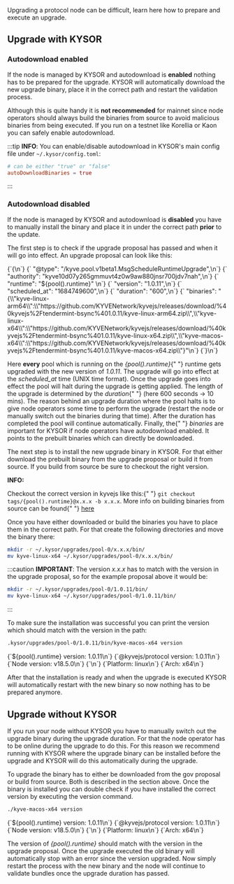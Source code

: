 
Upgrading a protocol node can be difficult, learn here how to prepare and execute an upgrade.

## Upgrade with KYSOR

### Autodownload enabled

If the node is managed by KYSOR and autodownload is **enabled** nothing has to be prepared for the upgrade. KYSOR will automatically
download the new upgrade binary, place it in the correct path and restart the validation process.

Although this is quite handy it is
**not recommended** for mainnet since node operators should always build the binaries from source to avoid malicious binaries
from being executed. If you run on a testnet like Korellia or Kaon you can safely enable autodownload.

:::tip
**INFO**: You can enable/disable autodownload in KYSOR's main config file under `~/.kysor/config.toml`:

```toml
# can be either "true" or "false"
autoDownloadBinaries = true
```

:::

### Autodownload disabled

If the node is managed by KYSOR and autodownload is **disabled** you have to manually install the binary and place it in under the
correct path **prior** to the update.

The first step is to check if the upgrade proposal has passed and when it will go into effect. An upgrade proposal can look like this:

<CodeBlock language="json">
  {`{\n`}
  {`  "@type": "/kyve.pool.v1beta1.MsgScheduleRuntimeUpgrade",\n`}
  {`  "authority": "kyve10d07y265gmmuvt4z0w9aw880jnsr700jdv7nah",\n`}
  {`  "runtime": "${pool().runtime}" \n`}
  {`  "version": "1.0.11",\n`}
  {`  "scheduled_at": "1684749600",\n`}
  {`  "duration": "600",\n`}
  {`  "binaries": "{\\"kyve-linux-arm64\\":\\"https://github.com/KYVENetwork/kyvejs/releases/download/%40kyvejs%2Ftendermint-bsync%401.0.11/kyve-linux-arm64.zip\\",\\"kyve-linux-x64\\":\\"https://github.com/KYVENetwork/kyvejs/releases/download/%40kyvejs%2Ftendermint-bsync%401.0.11/kyve-linux-x64.zip\\",\\"kyve-macos-x64\\":\\"https://github.com/KYVENetwork/kyvejs/releases/download/%40kyvejs%2Ftendermint-bsync%401.0.11/kyve-macos-x64.zip\\"}"\n`}
  {`}\n`}
</CodeBlock>

<p>
  Here <b>every</b> pool which is running on the <em>{pool().runtime}</em>{" "}
  runtime gets upgraded with the new version of <em>1.0.11</em>. The upgrade
  will go into effect at the <em>scheduled_at</em> time (UNIX time format). Once
  the upgrade goes into effect the pool will halt during the upgrade is getting
  applied. The length of the upgrade is determined by the <em>duration</em>{" "}
  (here 600 seconds -> 10 mins). The reason behind an upgrade duration where the
  pool halts is to give node operators some time to perform the upgrade (restart
  the node or manually switch out the binaries during that time). After the
  duration has completed the pool will continue automatically. Finally, the{" "}
  <em>binaries</em> are important for KYSOR if node operators have autodownload
  enabled. It points to the prebuilt binaries which can directly be downloaded.
</p>

The next step is to install the new upgrade binary in KYSOR. For that either download the prebuilt binary from the upgrade proposal or build it from source. If you
build from source be sure to checkout the right version.

<Admonition type="tip">
  <b>INFO:</b>
  <p>
    Checkout the correct version in kyvejs like this:{" "}
    <code>git checkout tags/{pool().runtime}@x.x.x -b x.x.x</code>. More info on
    building binaries from source can be found{" "}
    <a href="/validators/protocol_nodes/pools/cosmos_hub/installation#build-from-source">
      here
    </a>
  </p>
</Admonition>

Once you have either downloaded or build the binaries you have to place them in the correct path. For that create the following directories and move the binary there:

```bash
mkdir -r ~/.kysor/upgrades/pool-0/x.x.x/bin/
mv kyve-linux-x64 ~/.kysor/upgrades/pool-0/x.x.x/bin/
```

:::caution
**IMPORTANT**: The version _x.x.x_ has to match with the version in the upgrade proposal, so for the example proposal above it would be:

```bash
mkdir -r ~/.kysor/upgrades/pool-0/1.0.11/bin/
mv kyve-linux-x64 ~/.kysor/upgrades/pool-0/1.0.11/bin/
```

:::

To make sure the installation was successful you can print the version which should match with the version in the path:

```bash
.kysor/upgrades/pool-0/1.0.11/bin/kyve-macos-x64 version
```

<CodeBlock language="bash">
  {`${pool().runtime} version: 1.0.11\n`}
  {`@kyvejs/protocol version: 1.0.11\n`}
  {`Node version: v18.5.0\n`}
  {`\n`}
  {`Platform: linux\n`}
  {`Arch: x64\n`}
</CodeBlock>

After that the installation is ready and when the upgrade is executed KYSOR will automatically restart with the new binary so now nothing has to be prepared anymore.

## Upgrade without KYSOR

If you run your node without KYSOR you have to manually switch out the upgrade binary during the upgrade duration. For that the node operator has to be online during the upgrade
to do this. For this reason we recommend running with KYSOR where the upgrade binary can be installed before the upgrade and KYSOR will do this automatically during the upgrade.

To upgrade the binary has to either be downloaded from the gov proposal or build from source. Both is described in the section above. Once the binary is installed you can double check
if you have installed the correct version by executing the version command.

```bash
./kyve-macos-x64 version
```

<CodeBlock language="bash">
  {`${pool().runtime} version: 1.0.11\n`}
  {`@kyvejs/protocol version: 1.0.11\n`}
  {`Node version: v18.5.0\n`}
  {`\n`}
  {`Platform: linux\n`}
  {`Arch: x64\n`}
</CodeBlock>

<p>
  The version of <em>{pool().runtime}</em> should match with the version in the
  upgrade proposal. Once the upgrade executed the old binary will automatically
  stop with an error since the version upgraded. Now simply restart the process
  with the new binary and the node will continue to validate bundles once the
  upgrade duration has passed.
</p>
